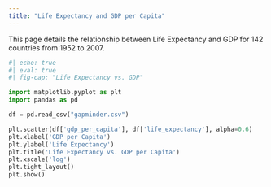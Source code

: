 ```yaml
---
title: "Life Expectancy and GDP per Capita"
---
```

This page details the relationship between Life Expectancy and GDP for 142 countries from 1952 to 2007.

```python
#| echo: true
#| eval: true
#| fig-cap: "Life Expectancy vs. GDP"

import matplotlib.pyplot as plt
import pandas as pd

df = pd.read_csv("gapminder.csv")

plt.scatter(df['gdp_per_capita'], df['life_expectancy'], alpha=0.6)
plt.xlabel('GDP per Capita')
plt.ylabel('Life Expectancy')
plt.title('Life Expectancy vs. GDP per Capita')
plt.xscale('log')
plt.tight_layout()
plt.show()
```